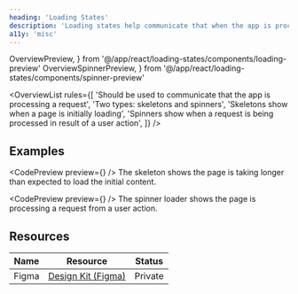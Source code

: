 ```yaml
---
heading: 'Loading States'
description: 'Loading states help communicate that when the app is processing a request.'
a11y: 'misc'
---
```


  OverviewPreview,
} from '@/app/react/loading-states/components/loading-preview'
  OverviewSpinnerPreview,
} from '@/app/react/loading-states/components/spinner-preview'

<OverviewList rules={[
  'Should be used to communicate that the app is processing a request',
  'Two types: skeletons and spinners',
  'Skeletons show when a page is initially loading',
  'Spinners show when a request is being processed in result of a user action',
]} />

## Examples

<CodePreview preview={<OverviewPreview />} />
The skeleton shows the page is taking longer than expected to load the initial content.

<SquigglyDivider />

<CodePreview preview={<OverviewSpinnerPreview />} />
The spinner loader shows the page is processing a request from a user action.

<SquigglyDivider />

## Resources

| Name     | Resource | Status                                               |
| -------- | -------- | ---------------------------------------------------- |
| Figma    | [Design Kit (Figma)](https://www.figma.com/design/ducwqOCxoxcWc3ReV3FYd8/Digital-University-Component-Library?m=auto&node-id=0-1)      |                         Private                      |